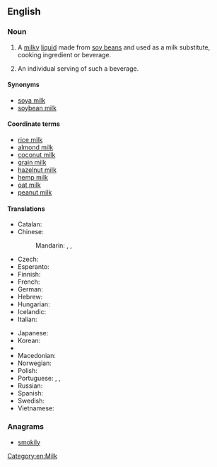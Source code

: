 ==English==
{{wikipedia}}

===Noun===
{{en-noun|head=[[soy]] [[milk]]|~}}

# {{context|uncountable|lang=en}} A [[milky]] [[liquid]] made from [[soy bean]]s and used as a milk substitute, cooking ingredient or beverage.
# {{context|countable|informal|lang=en}} An individual serving of such a beverage.

====Synonyms====
* [[soya milk]]
* [[soybean milk]]

====Coordinate terms====
* [[rice milk]]
* [[almond milk]]
* [[coconut milk]]
* [[grain milk]]
* [[hazelnut milk]]
* [[hemp milk]]
* [[oat milk]]
* [[peanut milk]]

====Translations====
{{trans-top|a beverage made from soy beans}}
* Catalan: {{t-|ca|llet de soia|f}}
* Chinese:
*: Mandarin: {{t|cmn|豆漿|sc=Hani}}, {{t|cmn|豆浆|tr=dòujiāng|sc=Hani}}, {{t|cmn|豆奶|tr=dòunǎi|sc=Hani}}
* Czech: {{t-|cs|sojové mléko|n}}
* Esperanto: {{t-|eo|sojlakto}}
* Finnish: {{t+|fi|soijamaito}}
* French: {{t+|fr|lait de soja|m}}
* German: {{t-|de|Sojamilch|f}}
* Hebrew: {{t-|he|חלב סויה|tr=khalav soya}}
* Hungarian: {{t+|hu|szójatej}}
* Icelandic: {{t-|is|sojamjólk|f}}
* Italian: {{t-|it|latte di soia|m}}
{{trans-mid}}
* Japanese: {{t+|ja|豆乳|tr=とうにゅう, tōnyū}}
* Korean: {{t+|ko|두유|tr=duyu|sc=Kore}}
* {{trreq|Lao}}
* Macedonian: {{t-|mk|соино млеко|n|tr=sóino mléko}}
* Norwegian: {{t-|no|soyamelk|m|f}}
* Polish: {{t+|pl|mleko sojowe|n}}
* Portuguese: {{t-|pt|leite de soja|m}}, {{t-|pt|bebida à base de soja|f}}, {{t-|pt|bebida de soja|f}}
* Russian: {{t-|ru|соевое молоко|n|tr=sójevoje molokó|sc=Cyrl}}
* Spanish: {{t-|es|leche de soja|f}}
* Swedish: {{t+|sv|sojamjölk|c}}
* Vietnamese: {{t+|vi|sữa đậu nành}}
{{trans-bottom}}

===Anagrams===
* [[smokily#English|smokily]]

[[Category:en:Milk]]